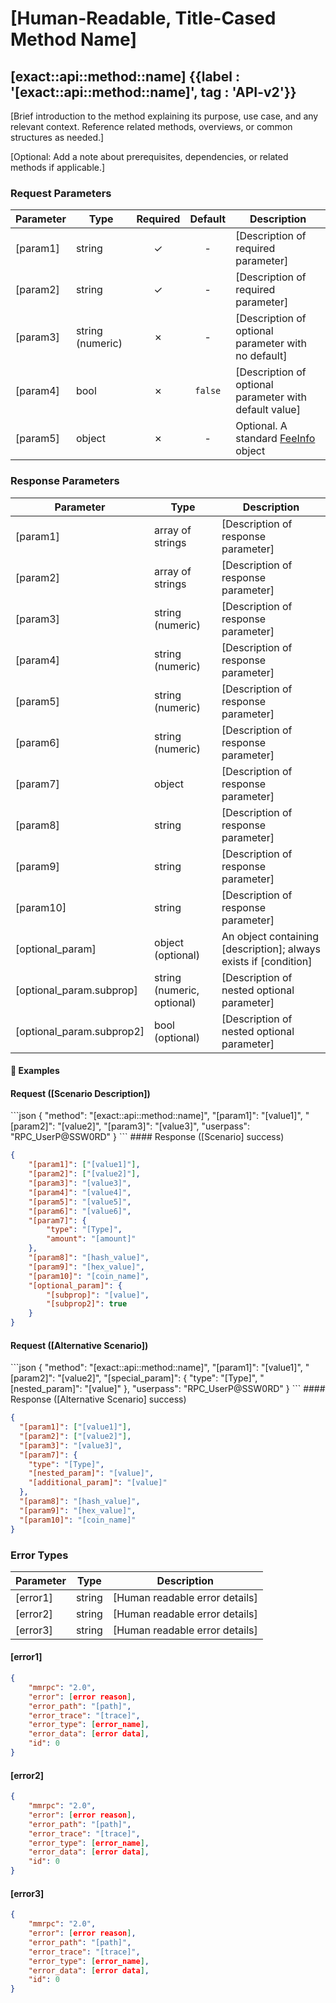 
# [Human-Readable, Title-Cased Method Name]

## [exact::api::method::name] {{label : '[exact::api::method::name]', tag : 'API-v2'}}

[Brief introduction to the method explaining its purpose, use case, and any relevant context. Reference related methods, overviews, or common structures as needed.]

[Optional: Add a note about prerequisites, dependencies, or related methods if applicable.]

### Request Parameters

| Parameter | Type             | Required | Default | Description                                                                                           |
| --------- | ---------------- | :------: | :-----: | ----------------------------------------------------------------------------------------------------- |
| [param1]  | string           |    ✓     |    -    | [Description of required parameter]                                                                   |
| [param2]  | string           |    ✓     |    -    | [Description of required parameter]                                                                   |
| [param3]  | string (numeric) |    ✗     |    -    | [Description of optional parameter with no default]                                                  |
| [param4]  | bool             |    ✗     | `false` | [Description of optional parameter with default value]                                               |
| [param5]  | object           |    ✗     |    -    | Optional. A standard [FeeInfo](/komodo-defi-framework/api/common_structures/wallet/#fee-info) object |

<!-- Alternative format when all parameters are required (no Default column): -->
<!--
| Parameter | Type   | Required | Description                                   |
| --------- | ------ | :------: | --------------------------------------------- |
| [param1]  | string |    ✓     | [Description of required parameter]           |
| [param2]  | string |    ✓     | [Description of required parameter]           |
-->

### Response Parameters

| Parameter                | Type                     | Description                                                                                                                                                         |
| ------------------------ | ------------------------ | ------------------------------------------------------------------------------------------------------------------------------------------------------------------- |
| [param1]                 | array of strings         | [Description of response parameter]                                                                                                                                 |
| [param2]                 | array of strings         | [Description of response parameter]                                                                                                                                 |
| [param3]                 | string (numeric)         | [Description of response parameter]                                                                                                                                 |
| [param4]                 | string (numeric)         | [Description of response parameter]                                                                                                                                 |
| [param5]                 | string (numeric)         | [Description of response parameter]                                                                                                                                 |
| [param6]                 | string (numeric)         | [Description of response parameter]                                                                                                                                 |
| [param7]                 | object                   | [Description of response parameter]                                                                                                                                 |
| [param8]                 | string                   | [Description of response parameter]                                                                                                                                 |
| [param9]                 | string                   | [Description of response parameter]                                                                                                                                 |
| [param10]                | string                   | [Description of response parameter]                                                                                                                                 |
| [optional_param]         | object (optional)        | An object containing [description]; always exists if [condition]                                                                                                   |
| [optional_param.subprop] | string (numeric, optional) | [Description of nested optional parameter]                                                                                                                        |
| [optional_param.subprop2] | bool (optional)          | [Description of nested optional parameter]                                                                                                                        |

#### 📌 Examples

#### Request ([Scenario Description])

<CodeGroup title="[Method Name]" tag="POST" label="[exact::api::method::name]" mm2MethodDecorate="true">
  ```json
  {
    "method": "[exact::api::method::name]",
    "[param1]": "[value1]",
    "[param2]": "[value2]",
    "[param3]": "[value3]",
    "userpass": "RPC_UserP@SSW0RD"
  }
  ```
</CodeGroup>

<CollapsibleSection expandedText="Hide Response" collapsedText="Show Response">
  #### Response ([Scenario] success)

  ```json
  {
      "[param1]": ["[value1]"],
      "[param2]": ["[value2]"],
      "[param3]": "[value3]",
      "[param4]": "[value4]",
      "[param5]": "[value5]",
      "[param6]": "[value6]",
      "[param7]": {
          "type": "[Type]",
          "amount": "[amount]"
      },
      "[param8]": "[hash_value]",
      "[param9]": "[hex_value]",
      "[param10]": "[coin_name]",
      "[optional_param]": {
          "[subprop]": "[value]",
          "[subprop2]": true
      }
  }
  ```
</CollapsibleSection>

#### Request ([Alternative Scenario])

<CodeGroup title="[Method Name] with [Feature]" tag="POST" label="[exact::api::method::name]" mm2MethodDecorate="true">
  ```json
  {
    "method": "[exact::api::method::name]",
    "[param1]": "[value1]",
    "[param2]": "[value2]",
    "[special_param]": {
      "type": "[Type]",
      "[nested_param]": "[value]"
    },
    "userpass": "RPC_UserP@SSW0RD"
  }
  ```
</CodeGroup>

<CollapsibleSection expandedText="Hide Response" collapsedText="Show Response">
  #### Response ([Alternative Scenario] success)

  ```json
  {
    "[param1]": ["[value1]"],
    "[param2]": ["[value2]"],
    "[param3]": "[value3]",
    "[param7]": {
      "type": "[Type]",
      "[nested_param]": "[value]",
      "[additional_param]": "[value]"
    },
    "[param8]": "[hash_value]",
    "[param9]": "[hex_value]",
    "[param10]": "[coin_name]"
  }
  ```
</CollapsibleSection>


### Error Types

| Parameter        | Type   | Description                                    |
| ---------------- | ------ | ---------------------------------------------- |
| [error1]         | string | [Human readable error details]                 |
| [error2]         | string | [Human readable error details]                 |
| [error3]         | string | [Human readable error details]                 |


<CollapsibleSection expandedText="Hide Error Responses" collapsedText="Show Error Responses">

  #### [error1]
  ```json
  {
      "mmrpc": "2.0",
      "error": [error reason],
      "error_path": "[path]",
      "error_trace": "[trace]",
      "error_type": [error_name],
      "error_data": [error data],
      "id": 0
  }
  ```

  #### [error2]
  ```json
  {
      "mmrpc": "2.0",
      "error": [error reason],
      "error_path": "[path]",
      "error_trace": "[trace]",
      "error_type": [error_name],
      "error_data": [error data],
      "id": 0
  }
  ```

  #### [error3]
  ```json
  {
      "mmrpc": "2.0",
      "error": [error reason],
      "error_path": "[path]",
      "error_trace": "[trace]",
      "error_type": [error_name],
      "error_data": [error data],
      "id": 0
  }
  ```
</CollapsibleSection>

<!-- Template Usage Notes:
1. Replace all [bracketed] placeholders with actual values
2. Remove unused parameter rows and example sections
3. Update error types to match the actual method's error responses
4. Ensure parameter descriptions are clear and complete
5. Include links to common structures and enums where applicable
6. Add multiple examples for different use cases/coin types if needed
7. Verify all JSON examples are valid and realistic
8. Update the tag to match the API version (API-v1, API-v2, deprecated, etc.)
--> 